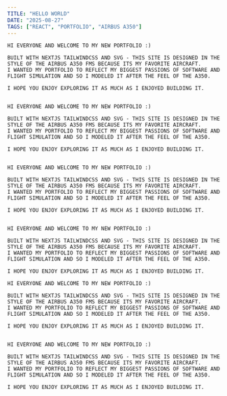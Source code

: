 ```yaml
---
TITLE: "HELLO WORLD"
DATE: "2025-08-27"
TAGS: ["REACT", "PORTFOLIO", "AIRBUS A350"]
---
```


<div className="prose prose-lg mx-auto my-8 text-blue-300">

    HI EVERYONE AND WELCOME TO MY NEW PORTFOLIO :)

    BUILT WITH NEXTJS TAILWINDCSS AND SVG - THIS SITE IS DESIGNED IN THE STYLE OF THE AIRBUS A350 FMS BECAUSE ITS MY FAVORITE AIRCRAFT.
    I WANTED MY PORTFOLIO TO REFLECT MY BIGGEST PASSIONS OF SOFTWARE AND FLIGHT SIMULATION AND SO I MODELED IT AFTER THE FEEL OF THE A350.

    I HOPE YOU ENJOY EXPLORING IT AS MUCH AS I ENJOYED BUILDING IT.


    HI EVERYONE AND WELCOME TO MY NEW PORTFOLIO :)

    BUILT WITH NEXTJS TAILWINDCSS AND SVG - THIS SITE IS DESIGNED IN THE STYLE OF THE AIRBUS A350 FMS BECAUSE ITS MY FAVORITE AIRCRAFT.
    I WANTED MY PORTFOLIO TO REFLECT MY BIGGEST PASSIONS OF SOFTWARE AND FLIGHT SIMULATION AND SO I MODELED IT AFTER THE FEEL OF THE A350.

    I HOPE YOU ENJOY EXPLORING IT AS MUCH AS I ENJOYED BUILDING IT.


    HI EVERYONE AND WELCOME TO MY NEW PORTFOLIO :)

    BUILT WITH NEXTJS TAILWINDCSS AND SVG - THIS SITE IS DESIGNED IN THE STYLE OF THE AIRBUS A350 FMS BECAUSE ITS MY FAVORITE AIRCRAFT.
    I WANTED MY PORTFOLIO TO REFLECT MY BIGGEST PASSIONS OF SOFTWARE AND FLIGHT SIMULATION AND SO I MODELED IT AFTER THE FEEL OF THE A350.

    I HOPE YOU ENJOY EXPLORING IT AS MUCH AS I ENJOYED BUILDING IT.


    HI EVERYONE AND WELCOME TO MY NEW PORTFOLIO :)

    BUILT WITH NEXTJS TAILWINDCSS AND SVG - THIS SITE IS DESIGNED IN THE STYLE OF THE AIRBUS A350 FMS BECAUSE ITS MY FAVORITE AIRCRAFT.
    I WANTED MY PORTFOLIO TO REFLECT MY BIGGEST PASSIONS OF SOFTWARE AND FLIGHT SIMULATION AND SO I MODELED IT AFTER THE FEEL OF THE A350.

    I HOPE YOU ENJOY EXPLORING IT AS MUCH AS I ENJOYED BUILDING IT.

    HI EVERYONE AND WELCOME TO MY NEW PORTFOLIO :)

    BUILT WITH NEXTJS TAILWINDCSS AND SVG - THIS SITE IS DESIGNED IN THE STYLE OF THE AIRBUS A350 FMS BECAUSE ITS MY FAVORITE AIRCRAFT.
    I WANTED MY PORTFOLIO TO REFLECT MY BIGGEST PASSIONS OF SOFTWARE AND FLIGHT SIMULATION AND SO I MODELED IT AFTER THE FEEL OF THE A350.

    I HOPE YOU ENJOY EXPLORING IT AS MUCH AS I ENJOYED BUILDING IT.


    HI EVERYONE AND WELCOME TO MY NEW PORTFOLIO :)

    BUILT WITH NEXTJS TAILWINDCSS AND SVG - THIS SITE IS DESIGNED IN THE STYLE OF THE AIRBUS A350 FMS BECAUSE ITS MY FAVORITE AIRCRAFT.
    I WANTED MY PORTFOLIO TO REFLECT MY BIGGEST PASSIONS OF SOFTWARE AND FLIGHT SIMULATION AND SO I MODELED IT AFTER THE FEEL OF THE A350.

    I HOPE YOU ENJOY EXPLORING IT AS MUCH AS I ENJOYED BUILDING IT.

</div>

